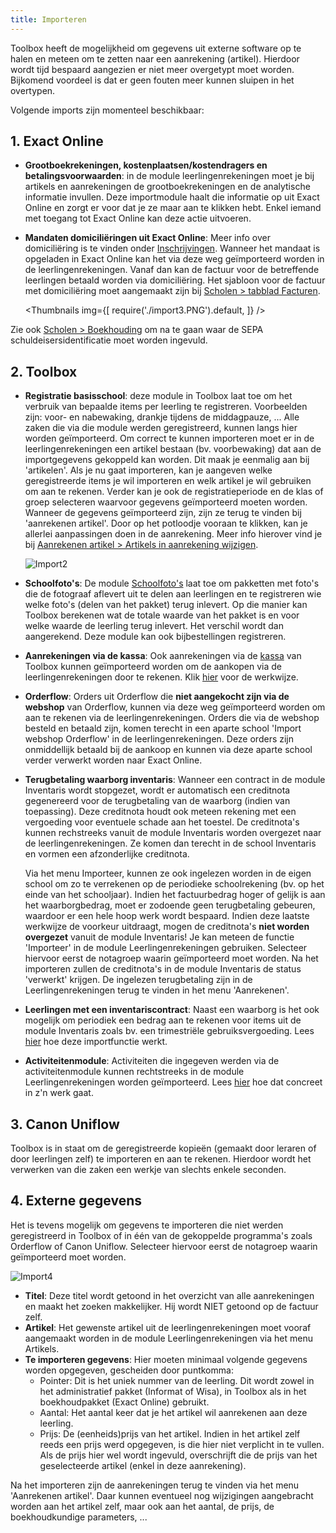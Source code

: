 ```yaml
---
title: Importeren
---
```

Toolbox heeft de mogelijkheid om gegevens uit externe software op te halen en meteen om te zetten naar een aanrekening (artikel). Hierdoor wordt tijd bespaard aangezien er niet meer overgetypt moet worden. Bijkomend voordeel is dat er geen fouten meer kunnen sluipen in het overtypen.

Volgende imports zijn momenteel beschikbaar:

## 1. Exact Online
- **Grootboekrekeningen, kostenplaatsen/kostendragers en betalingsvoorwaarden**: in de module leerlingenrekeningen moet je bij artikels en aanrekeningen de grootboekrekeningen en de analytische informatie invullen. Deze importmodule haalt die informatie op uit Exact Online en zorgt er voor dat je ze maar aan te klikken hebt. Enkel iemand met toegang tot Exact Online kan deze actie uitvoeren.
 
- **Mandaten domiciliëringen uit Exact Online**: Meer info over domiciliëring is te vinden onder [Inschrijvingen](/leerlingenrekeningen/Inschrijvingen/#domiciliëring). Wanneer het mandaat is opgeladen in Exact Online kan het via deze weg geïmporteerd worden in de leerlingenrekeningen. Vanaf dan kan de factuur voor de betreffende leerlingen betaald worden via domiciliëring. Het sjabloon voor de factuur met domiciliëring moet aangemaakt zijn bij [Scholen > tabblad Facturen](/leerlingenrekeningen/Scholen/#2-facturen). 

   <Thumbnails img={[
      require('./import3.PNG').default, 
   ]} />

 Zie ook [Scholen > Boekhouding](/leerlingenrekeningen/Scholen/#4boekhouding) om na te gaan waar de SEPA schuldeisersidentificatie moet worden ingevuld.

## 2. Toolbox

- **Registratie basisschool**: deze module in Toolbox laat toe om het verbruik van bepaalde items per leerling te registreren. Voorbeelden zijn: voor- en nabewaking, drankje tijdens de middagpauze, ... Alle zaken die via die module werden geregistreerd, kunnen langs hier worden geïmporteerd. Om correct te kunnen importeren moet er in de leerlingenrekeningen een artikel bestaan (bv. voorbewaking) dat aan de importgegevens gekoppeld kan worden. Dit maak je eenmalig aan bij 'artikelen'. Als je nu gaat importeren, kan je aangeven welke geregistreerde items je wil importeren en welk artikel je wil gebruiken om aan te rekenen. Verder kan je ook de registratieperiode en de klas of groep selecteren waarvoor gegevens geïmporteerd moeten worden.
Wanneer de gegevens geïmporteerd zijn, zijn ze terug te vinden bij 'aanrekenen artikel'. Door op het potloodje vooraan te klikken, kan je allerlei aanpassingen doen in de aanrekening. Meer info hierover vind je bij [Aanrekenen artikel > Artikels in aanrekening wijzigen](/leerlingenrekeningen/Aanrekenen/#1-artikel-wijzigen-per-leerling).

   ![Import2](./import2.jpg)
 
- **Schoolfoto's**: De module [Schoolfoto's](/schoolfotos) laat toe om pakketten met foto's die de fotograaf aflevert uit te delen aan leerlingen en te registreren wie welke foto's (delen van het pakket) terug inlevert. Op die manier kan Toolbox berekenen wat de totale waarde van het pakket is en voor welke waarde de leerling terug inlevert. Het verschil wordt dan aangerekend. Deze module kan ook bijbestellingen registreren.

- **Aanrekeningen via de kassa**: Ook aanrekeningen via de [kassa](/kassa) van Toolbox kunnen geïmporteerd worden om de aankopen via de leerlingenrekeningen door te rekenen. Klik [hier](/kassa/gebruik_verwerking/bedienen/#c-aanrekeningen-importeren-op-de-schoolrekening) voor de werkwijze. 

- **Orderflow**: Orders uit Orderflow die **niet aangekocht zijn via de webshop** van Orderflow, kunnen via deze weg geïmporteerd worden om aan te rekenen via de leerlingenrekeningen. Orders die via de webshop besteld en betaald zijn, komen terecht in een aparte school 'Import webshop Orderflow' in de leerlingenrekeningen. Deze orders zijn onmiddellijk betaald bij de aankoop en kunnen via deze aparte school verder verwerkt worden naar Exact Online. 

- **Terugbetaling waarborg inventaris**: Wanneer een contract in de module Inventaris wordt stopgezet, wordt er automatisch een creditnota gegenereerd voor de terugbetaling van de waarborg (indien van toepassing). Deze creditnota houdt ook meteen rekening met een vergoeding voor eventuele schade aan het toestel. De creditnota's kunnen rechstreeks vanuit de module Inventaris worden overgezet naar de leerlingenrekeningen. Ze komen dan terecht in de school Inventaris en vormen een afzonderlijke creditnota. 

  Via het menu Importeer, kunnen ze ook ingelezen worden in de eigen school om zo te verrekenen op de periodieke schoolrekening (bv. op het einde van het schooljaar). Indien het factuurbedrag hoger of gelijk is aan het waarborgbedrag, moet er zodoende geen terugbetaling gebeuren, waardoor er een hele hoop werk wordt bespaard. Indien deze laatste werkwijze de voorkeur uitdraagt, mogen de creditnota's **niet worden overgezet** vanuit de module Inventaris! Je kan meteen de functie 'Importeer' in de module Leerlingenrekeningen gebruiken. Selecteer hiervoor eerst de notagroep waarin geïmporteerd moet worden. Na het importeren zullen de creditnota's in de module Inventaris de status 'verwerkt' krijgen. De ingelezen terugbetaling zijn in de Leerlingenrekeningen terug te vinden in het menu 'Aanrekenen'. 
 
- **Leerlingen met een inventariscontract**: Naast een waarborg is het ook mogelijk om periodiek een bedrag aan te rekenen voor items uit de module Inventaris zoals bv. een trimestriële gebruiksvergoeding. Lees [hier](/inventaris/Facturen/#4-periodieke-gebruiksvergoedinghuur-aanrekenen) hoe deze importfunctie werkt. 

- **Activiteitenmodule**: Activiteiten die ingegeven werden via de activiteitenmodule kunnen rechtstreeks in de module Leerlingenrekeningen worden geïmporteerd. Lees [hier](/verwerking_leerlingenrekeningen) hoe dat concreet in z'n werk gaat. 

## 3. Canon Uniflow

Toolbox is in staat om de geregistreerde kopieën (gemaakt door leraren of door leerlingen zelf) te importeren en aan te rekenen. Hierdoor wordt het verwerken van die zaken een werkje van slechts enkele seconden.

## 4. Externe gegevens

Het is tevens mogelijk om gegevens te importeren die niet werden geregistreerd in Toolbox of in één van de gekoppelde programma's zoals Orderflow of Canon Uniflow. Selecteer hiervoor eerst de notagroep waarin geïmporteerd moet worden. 

![Import4](./import4.png)

- **Titel**: Deze titel wordt getoond in het overzicht van alle aanrekeningen en maakt het zoeken makkelijker. Hij wordt NIET getoond op de factuur zelf.
- **Artikel**: Het gewenste artikel uit de leerlingenrekeningen moet vooraf aangemaakt worden in de module Leerlingenrekeningen via het menu Artikels.
- **Te importeren gegevens**: Hier moeten minimaal volgende gegevens worden opgegeven, gescheiden door puntkomma:
   - Pointer: Dit is het uniek nummer van de leerling. Dit wordt zowel in het administratief pakket (Informat of Wisa), in Toolbox als in het boekhoudpakket (Exact Online) gebruikt. 
   - Aantal: Het aantal keer dat je het artikel wil aanrekenen aan deze leerling.
   - Prijs: De (eenheids)prijs van het artikel. Indien in het artikel zelf reeds een prijs werd opgegeven, is die hier niet verplicht in te vullen. Als de prijs hier wel wordt ingevuld, overschrijft die de prijs van het geselecteerde artikel (enkel in deze aanrekening). 

Na het importeren zijn de aanrekeningen terug te vinden via het menu 'Aanrekenen artikel'. Daar kunnen eventueel nog wijzigingen aangebracht worden aan het artikel zelf, maar ook aan het aantal, de prijs, de boekhoudkundige parameters, ...